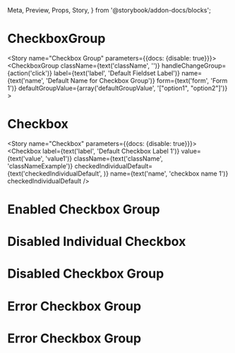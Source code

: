   Meta,
  Preview,
  Props,
  Story,
} from '@storybook/addon-docs/blocks';


<Meta component={CheckboxGroup} title="Components/Molecules/Form Controls/Checkbox Group"/>

# CheckboxGroup
<Description of={CheckboxGroup}/>
<Props of={CheckboxGroup}/>

<Story name="Checkbox Group" parameters={{docs: {disable: true}}}>
  <CheckboxGroup 
    className={text('className', '')}
    handleChangeGroup={action('click')}
    label={text('label', 'Default Fieldset Label')}
    name={text('name', 'Default Name for Checkbox Group')}
    form={text('form', 'Form 1')}
    defaultGroupValue={array('defaultGroupValue', '["option1", "option2"]')}
    >
    <Checkbox 
      label='label 1'
      value='value 1'
    />
    <Checkbox 
      label='label 2'
      value='value 2'
    />
    <Checkbox 
      label='label 3'
      value='value 3'
    />
    <Checkbox 
      label='label 4'
      value='value 4'
    />
  </CheckboxGroup>
</Story>

# Checkbox 
<Decription of={Checkbox} />
<Props of={Checkbox}/>

<Story name="Checkbox" parameters={{docs: {disable: true}}}>
      <Checkbox
        label={text('label', 'Default Checkbox Label 1')}
        value={text('value', 'value1')}
        className={text('className', 'classNameExample')}
        checkedIndividualDefault={text('checkedIndividualDefault', )}
        name={text('name', 'checkbox name 1')}
        checkedIndividualDefault
      />
</Story>

# Enabled Checkbox Group 
<Preview>
  <Story name="Enabled Checkbox Group">
    <form>
      <CheckboxGroup 
        label="Label Goes Here"
        name="checkboxGroupName1"
        handleChangeGroup={action('click')}
        form="formName1"
        defaultGroupValue={["option1", "option2"]}
      >
        <Checkbox 
         label="Option 1"
         value="option1"
        />
        <Checkbox 
          label="Option 2"
          value="option2"
        />
        <Checkbox 
         label="Option 3"
         value="option3"
        />
        <Checkbox 
          label="Option 4"
          value="option4"
        />
      </CheckboxGroup>
    </form>
  </Story>
</Preview>

# Disabled Individual Checkbox
<Preview>
  <Story name="Disabled Checkbox">
    <form>
      <CheckboxGroup 
        label="Label Goes Here"
        name="checkboxGroupName2"
        form="formName2"
        defaultGroupValue={["option1", "option2"]}
      >
        <Checkbox 
         label="Option 1"
         value="option1"
         disabled
        />
        <Checkbox 
          label="Option 2"
          value="option2"
        />
        <Checkbox 
         label="Option 3"
         value="option3"
        />
        <Checkbox 
          label="Option 4"
          value="option4"
        />
      </CheckboxGroup>
    </form>
  </Story>
</Preview>

# Disabled Checkbox Group 
<Preview>
  <Story name="Disabled Checkbox Group">
    <form>
      <CheckboxGroup 
        label="Label Goes Here"
        name="checkboxGroupName3"
        handleChange={action('changed')}
        form="formName3"
        defaultGroupValue={["option1", "option2"]}
        disabled
      >
        <Checkbox 
         label="Option 1"
         value="option1"
        />
        <Checkbox 
          label="Option 2"
          value="option2"
        />
        <Checkbox 
         label="Option 3"
         value="option3"
        />
        <Checkbox 
          label="Option 4"
          value="option4"
        />
      </CheckboxGroup>
    </form>
  </Story>
</Preview>

# Error Checkbox Group
<Preview>
  <Story name="Error Individual Checkbox">
        <Checkbox 
         label="Option 1"
         value="option1"
         error="Error message"
         checkedIndividualDefault
        />
  </Story>
</Preview>

# Error Checkbox Group 
<Preview>
  <Story name="Error Checkbox Group">
    <form>
      <CheckboxGroup 
        label="Label Goes Here"
        name="checkboxGroupName1"
        handleChangeGroup={action('click')}
        form="formName1"
        defaultGroupValue={["option1", "option2"]}
        error="Error message"
      >
        <Checkbox 
         label="Option 1"
         value="option1"
        />
        <Checkbox 
          label="Option 2"
          value="option2"
        />
        <Checkbox 
         label="Option 3"
         value="option3"
        />
        <Checkbox 
          label="Option 4"
          value="option4"
        />
      </CheckboxGroup>
    </form>
  </Story>
</Preview>